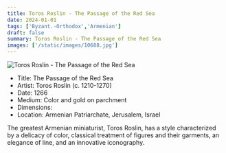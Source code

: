 ```yaml
---
title: Toros Roslin - The Passage of the Red Sea
date: 2024-01-01
tags: ['Byzant.-Orthodox','Armenian']
draft: false
summary: Toros Roslin - The Passage of the Red Sea
images: ['/static/images/10688.jpg']
---
```


![Toros Roslin - The Passage of the Red Sea](/static/images/10688.jpg)

* Title: The Passage of the Red Sea
* Artist: Toros Roslin (c. 1210-1270)
* Date: 1266
* Medium: Color and gold on parchment
* Dimensions: 
* Location: Armenian Patriarchate, Jerusalem, Israel

The greatest Armenian miniaturist, Toros Roslin,  has a style characterized by a delicacy of color, classical treatment of figures and their garments, an elegance of line, and an innovative iconography.
